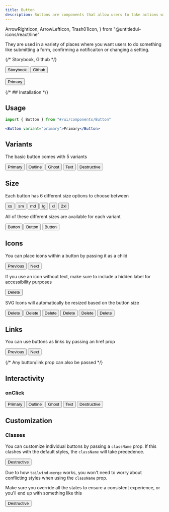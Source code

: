 ```yaml
---
title: Button
description: Buttons are components that allow users to take actions within your website or app.
---
```


  ArrowRightIcon,
  ArrowLeftIcon,
  Trash01Icon,
} from "@untitledui-icons/react/line"

They are used in a variety of places where you want users to do something like submitting a form, confirming a notificaiton or changing a setting.

{/* Storybook, Github */}

<div className="not-prose flex gap-2">
  <Button variant="outline" size="xs">
    Storybook
  </Button>
  <Button
    href="https://github.com/skyward-digital/sky-ui/tree/main/ui/components/Button"
    variant="outline"
    size="xs"
  >
    Github
  </Button>
</div>

<br />

<div className="not-prose border rounded-lg p-6 flex items-center justify-center gap-2">
  <Button variant="primary">Primary</Button>
</div>

{/* ## Installation */}

## Usage

```jsx
import { Button } from "#/ui/components/Button"
```

```jsx
<Button variant="primary">Primary</Button>
```

## Variants

The basic button comes with 5 variants

<div className="not-prose border rounded-lg p-6 flex items-center justify-center gap-2">
  <Button variant="primary">Primary</Button>
  <Button variant="outline">Outline</Button>
  <Button variant="ghost">Ghost</Button>
  <Button variant="text">Text</Button>
  <Button variant="destructive">Destructive</Button>
</div>

## Size

Each button has 6 different size options to choose between

<div className="not-prose border rounded-lg p-6 flex items-center justify-center gap-2">
  <Button variant="primary" size="xs">
    xs
  </Button>
  <Button variant="primary" size="sm">
    sm
  </Button>
  <Button variant="primary" size="md">
    md
  </Button>
  <Button variant="primary" size="lg">
    lg
  </Button>
  <Button variant="primary" size="xl">
    xl
  </Button>
  <Button variant="primary" size="2xl">
    2xl
  </Button>
</div>

All of these different sizes are available for each variant

<div className="not-prose border rounded-lg p-6 flex items-center justify-center gap-2">
  <Button variant="primary" size="xs">
    Button
  </Button>
  <Button variant="ghost" size="md">
    Button
  </Button>
  <Button variant="destructive" size="xl">
    Button
  </Button>
</div>

## Icons

You can place icons within a button by passing it as a child

<div className="not-prose border rounded-lg p-6 flex items-center justify-center gap-2">
  <Button variant="primary">
    <ArrowLeftIcon /> Previous
  </Button>
  <Button variant="primary">
    Next <ArrowRightIcon />
  </Button>
</div>

If you use an icon without text, make sure to include a hidden label for accessibility purposes

<div className="not-prose border rounded-lg p-6 flex items-center justify-center gap-2">
  <Button variant="destructive">
    <span className="sr-only">Delete</span>
    <Trash01Icon />
  </Button>
</div>

SVG Icons will automatically be resized based on the button size

<div className="not-prose border rounded-lg p-6 flex items-center justify-center gap-2">
  <Button variant="destructive" size="xs">
    <span className="sr-only">Delete</span>
    <Trash01Icon />
  </Button>
  <Button variant="destructive" size="sm">
    <span className="sr-only">Delete</span>
    <Trash01Icon />
  </Button>
  <Button variant="destructive" size="md">
    <span className="sr-only">Delete</span>
    <Trash01Icon />
  </Button>
  <Button variant="destructive" size="lg">
    <span className="sr-only">Delete</span>
    <Trash01Icon />
  </Button>
  <Button variant="destructive" size="xl">
    <span className="sr-only">Delete</span>
    <Trash01Icon />
  </Button>
  <Button variant="destructive" size="2xl">
    <span className="sr-only">Delete</span>
    <Trash01Icon />
  </Button>
</div>

## Links

You can use buttons as links by passing an href prop

<div className="not-prose border rounded-lg p-6 flex items-center justify-center gap-2">
  <Button variant="primary" href="#icons">
    Previous
  </Button>
  <Button variant="primary" href="#onclick">
    Next
  </Button>
</div>

{/* Any button/link prop can also be passed */}

## Interactivity

### onClick

<div className="not-prose border rounded-lg p-6 flex items-center justify-center gap-2">
  <Button variant="primary">Primary</Button>
  <Button variant="outline">Outline</Button>
  <Button variant="ghost">Ghost</Button>
  <Button variant="text">Text</Button>
  <Button variant="destructive">Destructive</Button>
</div>

## Customization

### Classes

You can customize individual buttons by passing a `className` prop. If this clashes with the default styles, the `className` will take precedence.

<div className="not-prose border rounded-lg p-6 flex items-center justify-center gap-2">
  <Button
    variant="destructive"
    className="bg-amber-500 hover:bg-amber-400 focus:bg-amber-400 border-amber-500"
  >
    Destructive
  </Button>
</div>

Due to how `tailwind-merge` works, you won't need to worry about conflicting styles when using the `className` prop.

Make sure you override all the states to ensure a consistent experience, or you'll end up with something like this

<div className="not-prose border rounded-lg p-6 flex items-center justify-center gap-2">
  <Button variant="destructive" className="bg-amber-500">
    Destructive
  </Button>
</div>
